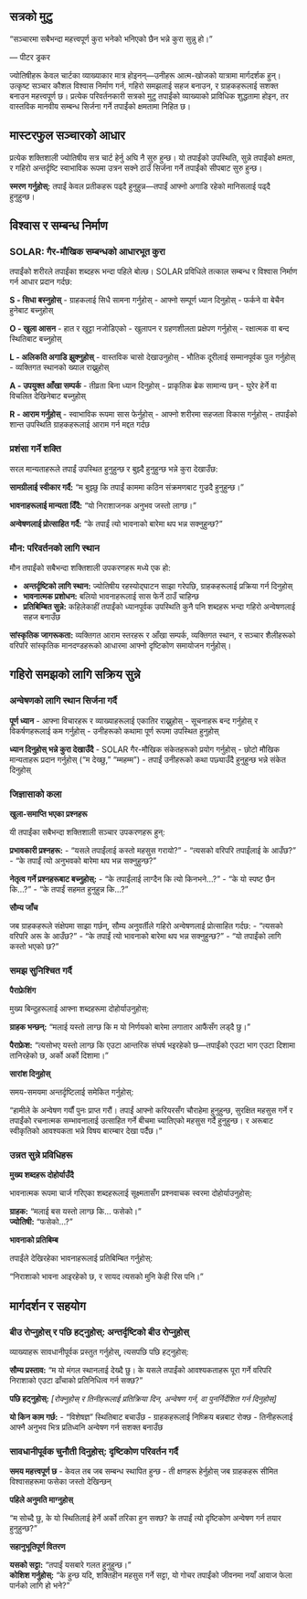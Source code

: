 ## सत्रको मुटु

::: {.pull-quote}
"सञ्चारमा सबैभन्दा महत्त्वपूर्ण कुरा भनेको भनिएको छैन भन्ने कुरा सुन्नु हो।"

— पीटर ड्रकर
:::

ज्योतिषीहरू केवल चार्टका व्याख्याकार मात्र होइनन्—उनीहरू आत्म-खोजको यात्रामा मार्गदर्शक हुन्। उत्कृष्ट सञ्चार कौशल विश्वास निर्माण गर्न, गहिरो समझलाई सहज बनाउन, र ग्राहकहरूलाई सशक्त बनाउन महत्त्वपूर्ण छ। प्रत्येक परिवर्तनकारी सत्रको मुटु तपाईंको व्याख्याको प्राविधिक शुद्धतामा होइन, तर वास्तविक मानवीय सम्बन्ध सिर्जना गर्ने तपाईंको क्षमतामा निहित छ।

## **मास्टरफुल सञ्चारको आधार**

प्रत्येक शक्तिशाली ज्योतिषीय सत्र चार्ट हेर्नु अघि नै सुरु हुन्छ। यो तपाईंको उपस्थिति, सुन्ने तपाईंको क्षमता, र गहिरो अन्तर्दृष्टि स्वाभाविक रूपमा उत्रन सक्ने ठाउँ सिर्जना गर्ने तपाईंको सीपबाट सुरु हुन्छ।

::: {.highlight-box}
**स्मरण गर्नुहोस्:** तपाईं केवल प्रतीकहरू पढ्दै हुनुहुन्न—तपाईं आफ्नो अगाडि रहेको मानिसलाई पढ्दै हुनुहुन्छ।
:::

## **विश्वास र सम्बन्ध निर्माण**

### **SOLAR: गैर-मौखिक सम्बन्धको आधारभूत कुरा**

तपाईंको शरीरले तपाईंका शब्दहरू भन्दा पहिले बोल्छ। SOLAR प्रविधिले तत्काल सम्बन्ध र विश्वास निर्माण गर्न आधार प्रदान गर्दछ:

::: {.skills-grid}
::: {.skill-box}
**S - सिधा बस्नुहोस्**
- ग्राहकलाई सिधै सामना गर्नुहोस्
- आफ्नो सम्पूर्ण ध्यान दिनुहोस्
- फर्कने वा बेचैन हुनेबाट बच्नुहोस्
:::

::: {.skill-box}
**O - खुला आसन**
- हात र खुट्टा नजोडिएको
- खुलापन र ग्रहणशीलता प्रक्षेपण गर्नुहोस्
- रक्षात्मक वा बन्द स्थितिबाट बच्नुहोस्
:::

::: {.skill-box}
**L - अलिकति अगाडि झुक्नुहोस्**
- वास्तविक चासो देखाउनुहोस्
- भौतिक दूरीलाई सम्मानपूर्वक पुल गर्नुहोस्
- व्यक्तिगत स्थानको ख्याल राख्नुहोस्
:::

::: {.skill-box}
**A - उपयुक्त आँखा सम्पर्क**
- तीव्रता बिना ध्यान दिनुहोस्
- प्राकृतिक ब्रेक सामान्य छन्
- घुरेर हेर्ने वा विचलित देखिनेबाट बच्नुहोस्
:::

::: {.skill-box}
**R - आराम गर्नुहोस्**
- स्वाभाविक रूपमा सास फेर्नुहोस्
- आफ्नो शरीरमा सहजता विकास गर्नुहोस्
- तपाईंको शान्त उपस्थिति ग्राहकहरूलाई आराम गर्न मद्दत गर्दछ
:::
:::

### **प्रशंसा गर्ने शक्ति**

सरल मान्यताहरूले तपाईं उपस्थित हुनुहुन्छ र बुझ्दै हुनुहुन्छ भन्ने कुरा देखाउँछ:

::: {.example-box}
**सामग्रीलाई स्वीकार गर्दै:** "म बुझ्छु कि तपाईं काममा कठिन संक्रमणबाट गुज्रदै हुनुहुन्छ।"

**भावनाहरूलाई मान्यता दिँदै:** "यो निराशाजनक अनुभव जस्तो लाग्छ।"

**अन्वेषणलाई प्रोत्साहित गर्दै:** "के तपाईं त्यो भावनाको बारेमा थप भन्न सक्नुहुन्छ?"
:::

### **मौन: परिवर्तनको लागि स्थान**

मौन तपाईंको सबैभन्दा शक्तिशाली उपकरणहरू मध्ये एक हो:

- **अन्तर्दृष्टिको लागि स्थान:** ज्योतिषीय रहस्योद्घाटन साझा गरेपछि, ग्राहकहरूलाई प्रक्रिया गर्न दिनुहोस्
- **भावनात्मक प्रशोधन:** बलियो भावनाहरूलाई सास फेर्ने ठाउँ चाहिन्छ
- **प्रतिबिम्बित सुन्ने:** कहिलेकाहीं तपाईंको ध्यानपूर्वक उपस्थिति कुनै पनि शब्दहरू भन्दा गहिरो अन्वेषणलाई सहज बनाउँछ

::: {.key-insight}
**सांस्कृतिक जागरूकता:** व्यक्तिगत आराम स्तरहरू र आँखा सम्पर्क, व्यक्तिगत स्थान, र सञ्चार शैलीहरूको वरिपरि सांस्कृतिक मानदण्डहरूको आधारमा आफ्नो दृष्टिकोण समायोजन गर्नुहोस्।
:::

## **गहिरो समझको लागि सक्रिय सुन्ने**

### **अन्वेषणको लागि स्थान सिर्जना गर्दै**

**पूर्ण ध्यान**
- आफ्ना विचारहरू र व्याख्याहरूलाई एकातिर राख्नुहोस्
- सूचनाहरू बन्द गर्नुहोस् र विकर्षणहरूलाई कम गर्नुहोस्
- उनीहरूको कथामा पूर्ण रूपमा उपस्थित हुनुहोस्

**ध्यान दिनुहोस् भन्ने कुरा देखाउँदै**
- SOLAR गैर-मौखिक संकेतहरूको प्रयोग गर्नुहोस्
- छोटो मौखिक मान्यताहरू प्रदान गर्नुहोस् ("म देख्छु," "म्महम्म")
- तपाईं उनीहरूको कथा पछ्याउँदै हुनुहुन्छ भन्ने संकेत दिनुहोस्

### **जिज्ञासाको कला**

**खुला-समाप्ति भएका प्रश्नहरू**

यी तपाईंका सबैभन्दा शक्तिशाली सञ्चार उपकरणहरू हुन्:

::: {.comparison-box}
**प्रभावकारी प्रश्नहरू:**
- "यसले तपाईंलाई कस्तो महसुस गरायो?"
- "त्यसको वरिपरि तपाईंलाई के आउँछ?"
- "के तपाईं त्यो अनुभवको बारेमा थप भन्न सक्नुहुन्छ?"

**नेतृत्व गर्ने प्रश्नहरूबाट बच्नुहोस्:**
- "के तपाईंलाई लाग्दैन कि त्यो किनभने...?"
- "के यो स्पष्ट छैन कि...?"
- "के तपाईं सहमत हुनुहुन्न कि...?"
:::

**सौम्य जाँच**

जब ग्राहकहरूले संक्षेपमा साझा गर्छन्, सौम्य अनुवर्तीले गहिरो अन्वेषणलाई प्रोत्साहित गर्दछ:
- "त्यसको वरिपरि अरू के आउँछ?"
- "के तपाईं त्यो भावनाको बारेमा थप भन्न सक्नुहुन्छ?"
- "यो तपाईंको लागि कस्तो भएको छ?"

### **समझ सुनिश्चित गर्दै**

**पैराफ्रेशिंग**

मुख्य बिन्दुहरूलाई आफ्ना शब्दहरूमा दोहोर्याउनुहोस्:

::: {.example-box}
**ग्राहक भन्छन्:** "मलाई यस्तो लाग्छ कि म यो निर्णयको बारेमा लगातार आफैंसँग लड्दै छु।"

**पैराफ्रेश:** "त्यसोभए यस्तो लाग्छ कि एउटा आन्तरिक संघर्ष भइरहेको छ—तपाईंको एउटा भाग एउटा दिशामा तानिरहेको छ, अर्को अर्को दिशामा।"
:::

**सारांश दिनुहोस्**

समय-समयमा अन्तर्दृष्टिलाई समेकित गर्नुहोस्:

::: {.example-box}
"हामीले के अन्वेषण गर्यौं पुनः प्राप्त गरौं। तपाईं आफ्नो करियरसँग चौराहेमा हुनुहुन्छ, सुरक्षित महसुस गर्ने र तपाईंको रचनात्मक सम्भावनालाई उत्साहित गर्ने बीचमा च्यातिएको महसुस गर्दै हुनुहुन्छ। र अरूबाट स्वीकृतिको आवश्यकता भन्ने विषय बारम्बार देखा पर्दैछ।"
:::

### **उन्नत सुन्ने प्रविधिहरू**

**मुख्य शब्दहरू दोहोर्याउँदै**

भावनात्मक रूपमा चार्ज गरिएका शब्दहरूलाई सूक्ष्मतासँग प्रश्नवाचक स्वरमा दोहोर्याउनुहोस्:

::: {.example-box}
**ग्राहक:** "मलाई बस यस्तो लाग्छ कि... फसेको।"  
**ज्योतिषी:** "फसेको...?"
:::

**भावनाको प्रतिबिम्ब**

तपाईंले देखिरहेका भावनाहरूलाई प्रतिबिम्बित गर्नुहोस्:

::: {.example-box}
"निराशाको भावना आइरहेको छ, र सायद त्यसको मुनि केही रिस पनि।"
:::

## **मार्गदर्शन र सहयोग**

### **बीउ रोप्नुहोस् र पछि हट्नुहोस्: अन्तर्दृष्टिको बीउ रोप्नुहोस्**

व्याख्याहरू सावधानीपूर्वक प्रस्तुत गर्नुहोस्, त्यसपछि पछि हट्नुहोस्:

::: {.example-box}
**सौम्य प्रस्ताव:** "म यो मंगल स्थानलाई देख्दै छु। के यसले तपाईंको आवश्यकताहरू पूरा गर्ने वरिपरि निराशाको एउटा ढाँचाको प्रतिनिधित्व गर्न सक्छ?"

**पछि हट्नुहोस्:** *[रोक्नुहोस् र तिनीहरूलाई प्रतिक्रिया दिन, अन्वेषण गर्न, वा पुनर्निर्देशित गर्न दिनुहोस्]*
:::

**यो किन काम गर्छ:**
- "विशेषज्ञ" स्थितिबाट बचाउँछ
- ग्राहकहरूलाई निष्क्रिय बन्नबाट रोक्छ
- तिनीहरूलाई आफ्नै अनुभव भित्र प्रतिध्वनि अन्वेषण गर्न सशक्त बनाउँछ

### **सावधानीपूर्वक चुनौती दिनुहोस्: दृष्टिकोण परिवर्तन गर्दै**

**समय महत्त्वपूर्ण छ**
- केवल तब जब सम्बन्ध स्थापित हुन्छ
- ती क्षणहरू हेर्नुहोस् जब ग्राहकहरू सीमित विश्वासहरूमा फसेका जस्तो देखिन्छन्

**पहिले अनुमति माग्नुहोस्**

::: {.example-box}
"म सोच्दै छु, के यो स्थितिलाई हेर्ने अर्को तरिका हुन सक्छ? के तपाईं त्यो दृष्टिकोण अन्वेषण गर्न तयार हुनुहुन्छ?"
:::

**सहानुभूतिपूर्ण वितरण**

::: {.example-box}
**यसको सट्टा:** "तपाईं यसबारे गलत हुनुहुन्छ।"  
**कोशिश गर्नुहोस्:** "के हुन्छ यदि, शक्तिहीन महसुस गर्ने सट्टा, यो गोचर तपाईंको जीवनमा नयाँ आवाज फेला पार्नको लागि हो भने?"
:::
